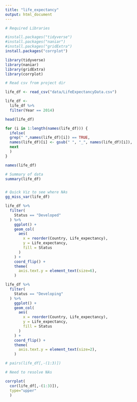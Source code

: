 ```yaml
---
title: "life_expectancy"
output: html_document
---
```


```r
# Required Libraries

#install.packages("tidyverse")
#install.packages("naniar")
#install.packages("gridExtra")
install.packages("corrplot")

library(tidyverse)
library(naniar)
library(gridExtra)
library(corrplot)
```


```r
# Read csv from project dir

life_df <- read_csv("data/LifeExpectancyData.csv")

life_df <- 
  life_df %>%
  filter(Year == 2014)

head(life_df)
```

```r

for (i in 1:length(names(life_df))) {
  ifelse(
  grep(" ",names(life_df)[i]) == TRUE,
  names(life_df)[i] <- gsub(" ", "_", names(life_df)[i]),
  next
  )
}

names(life_df)

```








```r
# Summary of data
summary(life_df)


# Quick Viz to see where NAs 
gg_miss_var(life_df)

```

```r
life_df %>%
  filter(
    Status == "Developed"
  ) %>%
    ggplot() +
    geom_col(
      aes(
        x = reorder(Country, Life_expectancy),
        y = Life_expectancy,
        fill = Status
      )
    ) +
    coord_flip() +
    theme(
      axis.text.y = element_text(size=6),
    )


```


```r
life_df %>%
  filter(
    Status == "Developing"
  ) %>%
    ggplot() +
    geom_col(
      aes(
        x = reorder(Country, Life_expectancy),
        y = Life_expectancy,
        fill = Status
      )
    ) +
    coord_flip() +
    theme(
      axis.text.y = element_text(size=2),
    )
```



```r

# pairs(life_df[,-(1:3)])


```







```r
# Need to resolve NAs

corrplot(
  cor(life_df[,-(1:3)]), 
  type="upper"
  )
```
















